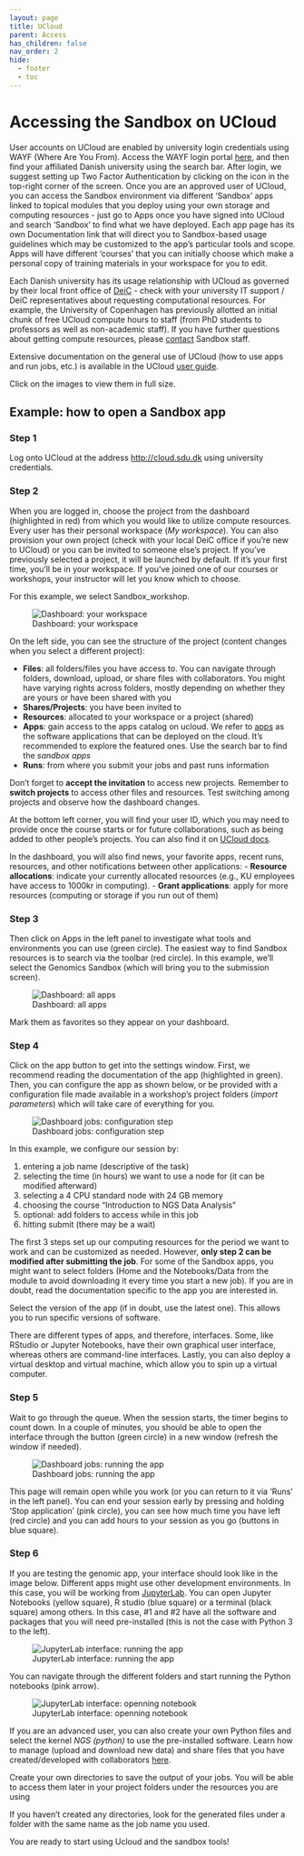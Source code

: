 ```yaml
---
layout: page
title: UCloud
parent: Access
has_children: false
nav_order: 2
hide:
  - footer
  - toc
---
```


# Accessing the Sandbox on UCloud

User accounts on UCloud are enabled by university login credentials using WAYF (Where Are You From). Access the WAYF login portal [here](https://cloud.sdu.dk/), and then find your affiliated Danish university using the search bar. After login, we suggest setting up Two Factor Authentication by clicking on the icon in the top-right corner of the screen. Once you are an approved user of UCloud, you can access the Sandbox environment via different 'Sandbox' apps linked to topical modules that you deploy using your own storage and computing resources - just go to Apps once you have signed into UCloud and search 'Sandbox' to find what we have deployed. Each app page has its own Documentation link that will direct you to Sandbox-based usage guidelines which may be customized to the app's particular tools and scope. Apps will have different 'courses' that you can initially choose which make a personal copy of training materials in your workspace for you to edit.  

Each Danish university has its usage relationship with UCloud as governed by their local front office of [DeiC](https://www.deic.dk/en) - check with your university IT support / DeiC representatives about requesting computational resources. For example, the University of Copenhagen has previously allotted an initial chunk of free UCloud compute hours to staff (from PhD students to professors as well as non-academic staff). If you have further questions about getting compute resources, please [contact](https://hds-sandbox.github.io/contact) Sandbox staff.

Extensive documentation on the general use of UCloud (how to use apps and run jobs, etc.) is available in the UCloud [user guide](https://docs.cloud.sdu.dk/).

:::{.callout-tip}
Click on the images to view them in full size.
:::

## Example: how to open a Sandbox app

### **Step 1**  

Log onto UCloud at the address [http://cloud.sdu.dk](http://cloud.sdu.dk) using university credentials.


###  **Step 2** 

When you are logged in, choose the project from the dashboard (highlighted in red) from which you would like to utilize compute resources. Every user has their personal workspace (*My workspace*). You can also provision your own project (check with your local DeiC office if you're new to UCloud) or you can be invited to someone else's project. If you've previously selected a project, it will be launched by default. If it's your first time, you'll be in your workspace. If you've joined one of our courses or workshops, your instructor will let you know which to choose. 

For this example, we select Sandbox_workshop.

![Dashboard: your workspace](../images/workspace.png){fig-alt="Screenshot of your dashboard" .black-box .lightbox}

On the left side, you can see the structure of the project (content changes when you select a different project):

- **Files**: all folders/files you have access to. You can navigate through folders, download, upload, or share files with collaborators. You might have varying rights across folders, mostly depending on whether they are yours or have been shared with you
- **Shares/Projects**: you have been invited to 
- **Resources**: allocated to your workspace or a project (shared) 
- **Apps**: gain access to the apps catalog on ucloud. We refer to [apps](https://docs.cloud.sdu.dk/Apps/type.html) as the software applications that can be deployed on the cloud. It's recommended to explore the featured ones. Use the search bar to find the *sandbox apps* 
- **Runs**: from where you submit your jobs and past runs information

:::{.callout-important}
Don't forget to **accept the invitation** to access new projects.
Remember to **switch projects** to access other files and resources. Test switching among projects and observe how the dashboard changes.
:::

At the bottom left corner, you will find your user ID, which you may need to provide once the course starts or for future collaborations, such as being added to other people's projects. You can also find it on [UCloud docs](https://docs.cloud.sdu.dk/).

In the dashboard, you will also find news, your favorite apps, recent runs, resources, and other notifications between other applications: 
- **Resource allocations**: indicate your currently allocated resources (e.g., KU employees have access to 1000kr in computing). 
- **Grant applications**: apply for more resources (computing or storage if you run out of them)

### **Step 3**  

Then click on Apps in the left panel to investigate what tools and environments you can use (green circle). The easiest way to find Sandbox resources is to search via the toolbar (red circle). In this example, we'll select the Genomics Sandbox (which will bring you to the submission screen).

![Dashboard: all apps](../images/apps.png){fig-alt="Screenshot of apps dashboard" .black-box .lightbox}

:::{.callout-tip}
Mark them as favorites so they appear on your dashboard. 
:::

### **Step 4**  

Click on the app button to get into the settings window. First, we recommend reading the documentation of the app (highlighted in green). Then, you can configure the app as shown below, or be provided with a configuration file made available in a workshop's project folders (*import parameters*) which will take care of everything for you. 

![Dashboard jobs: configuration step](../images/configure_NGS.png){fig-alt="Screenshot of how to configure your job" .black-box .lightbox}

In this example, we configure our session by:

1. entering a job name (descriptive of the task)
2. selecting the time (in hours) we want to use a node for (it can be modified afterward)
3. selecting a 4 CPU standard node with 24 GB memory
4. choosing the course "Introduction to NGS Data Analysis" 
5. optional: add folders to access while in this job 
6. hitting submit (there may be a wait)

:::{.callout-important} 
The first 3 steps set up our computing resources for the period we want to work and can be customized as needed. However, **only step 2 can be modified after submitting the job**. For some of the Sandbox apps, you might want to select folders (Home and the Notebooks/Data from the module to avoid downloading it every time you start a new job). If you are in doubt, read the documentation specific to the app you are interested in.

Select the version of the app (if in doubt, use the latest one). This allows you to run specific versions of software.
:::

There are different types of apps, and therefore, interfaces. Some, like RStudio or Jupyter Notebooks, have their own graphical user interface, whereas others are command-line interfaces. Lastly, you can also deploy a virtual desktop and virtual machine, which allow you to spin up a virtual computer.

### **Step 5**

Wait to go through the queue. When the session starts, the timer begins to count down. In a couple of minutes, you should be able to open the interface through the button (green circle) in a new window (refresh the window if needed). 

![Dashboard jobs: running the app](../images/running_NGS.png){fig-alt="Screenshot of dashboard running app" .black-box .lightbox}

This page will remain open while you work (or you can return to it via 'Runs' in the left panel). You can end your session early by pressing and holding 'Stop application' (pink circle), you can see how much time you have left (red circle) and you can add hours to your session as you go (buttons in blue square).

### **Step 6**

If you are testing the genomic app, your interface should look like in the image below. Different apps might use other development environments. In this case, you will be working from [JupyterLab](https://jupyter.org/). You can open Jupyter Notebooks (yellow square), R studio (blue square) or a terminal (black square) among others. In this case, #1 and #2 have all the software and packages that you will need pre-installed (this is not the case with Python 3 to the left). 

![JupyterLab interface: running the app](../images/interface_jupyterlab.png){fig-alt="Screenshot of JupyterLab interface" .black-box .lightbox}

You can navigate through the different folders and start running the Python notebooks (pink arrow).

![JupyterLab interface: openning notebook](../images/openning_notebook.png){fig-alt="Screenshot of Jupyter Notebook" .black-box .lightbox}

If you are an advanced user, you can also create your own Python files and select the kernel *NGS (python)* to use the pre-installed software. Learn how to manage (upload and download new data) and share files that you have created/developed with collaborators [here](https://docs.cloud.sdu.dk/tutorials/tutorial1.html).

:::{.callout-tip}
Create your own directories to save the output of your jobs. You will be able to access them later in your project folders under the resources you are using

If you haven't created any directories, look for the generated files under a folder with the same name as the job name you used.
:::

You are ready to start using Ucloud and the sandbox tools! 
